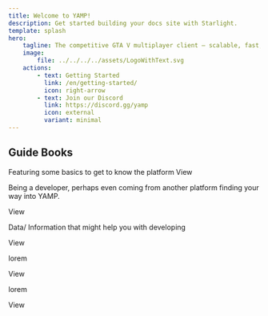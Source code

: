 ```yaml
---
title: Welcome to YAMP!
description: Get started building your docs site with Starlight.
template: splash
hero:
    tagline: The competitive GTA V multiplayer client — scalable, fast, and built for performance.
    image:
        file: ../../../../assets/LogoWithText.svg
    actions:
        - text: Getting Started
          link: /en/getting-started/
          icon: right-arrow
        - text: Join our Discord
          link: https://discord.gg/yamp
          icon: external
          variant: minimal
---
```



## Guide Books

<CardGrid stagger>
    <Card title="Getting Started" icon="pencil">
        Featuring some basics to get to know the platform
        <LinkButton href="/en/getting-started/">View</LinkButton>
    </Card>
    <Card title="Developer Guides" icon="add-document">
        <p>
            Being a developer, perhaps even coming from another platform finding your way into YAMP.
        </p>
        <LinkButton href="/en/developer-guides/">View</LinkButton>
    </Card>
    <Card title="GTA:V Reference Data" icon="setting">
        <p>
            Data/ Information that might help you with developing
        </p>
        <LinkButton href="/en/gta-v-reference-data/">View</LinkButton>
    </Card>
    <Card title="Platform Internals" icon="open-book">
        <p>
            lorem
        </p>
        <LinkButton href="/en/platform-internals/">View</LinkButton>
    </Card>
    <Card title="SDK Development" icon="open-book">
        <p>
            lorem
        </p>
        <LinkButton href="/en/sdk-development/">View</LinkButton>
    </Card>
</CardGrid>
